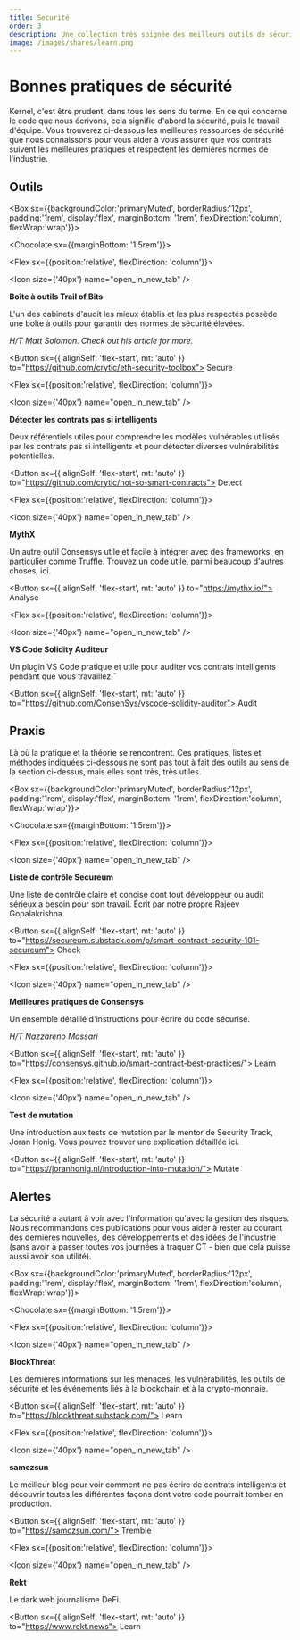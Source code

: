 ```yaml
---
title: Securité
order: 3
description: Une collection très soignée des meilleurs outils de sécurité pour les contrats intelligents actuellement disponibles.
image: /images/shares/learn.png
---
```


# Bonnes pratiques de sécurité

Kernel, c'est être prudent, dans tous les sens du terme. En ce qui concerne le code que nous écrivons, cela signifie d'abord la sécurité, puis le travail d'équipe. Vous trouverez ci-dessous les meilleures ressources de sécurité que nous connaissons pour vous aider à vous assurer que vos contrats suivent les meilleures pratiques et respectent les dernières normes de l'industrie.

## Outils

<Box sx={{backgroundColor:'primaryMuted', borderRadius:'12px', padding:'1rem', display:'flex', marginBottom: '1rem', flexDirection:'column', flexWrap:'wrap'}}>

<Chocolate sx={{marginBottom: '1.5rem'}}>

<Flex sx={{position:'relative', flexDirection: 'column'}}>

<Icon size={'40px'} name="open_in_new_tab" />

**Boîte à outils Trail of Bits**

L'un des cabinets d'audit les mieux établis et les plus respectés possède une boîte à outils pour garantir des normes de sécurité élevées.

_H/T Matt Solomon. Check out <Link to="https://medium.com/coinmonks/ethereum-security-analysis-tools-an-introduction-and-comparison-1096194e64d5">his article</Link> for more._

<Button
  sx={{ alignSelf: 'flex-start', mt: 'auto' }}
  to="https://github.com/crytic/eth-security-toolbox">
  Secure
</Button>

</Flex>

<Flex sx={{position:'relative', flexDirection: 'column'}}>

<Icon size={'40px'} name="open_in_new_tab" />

**Détecter les contrats pas si intelligents**

Deux référentiels utiles pour comprendre les modèles vulnérables utilisés par les contrats pas si intelligents et pour <Link to="https://github.com/crytic/slither/tree/master/tests/detectors"/> détecter diverses vulnérabilités potentielles.

<Button
  sx={{ alignSelf: 'flex-start', mt: 'auto' }}
  to="https://github.com/crytic/not-so-smart-contracts">
  Detect
</Button>

</Flex>

<Flex sx={{position:'relative', flexDirection: 'column'}}>

<Icon size={'40px'} name="open_in_new_tab" />

**MythX**

Un autre outil Consensys utile et facile à intégrer avec des frameworks, en particulier comme Truffle. Trouvez un code utile, parmi beaucoup d'autres choses, <Link to="https://www.notion.so/Module-2-Automated-Tooling-22b7b1513dd247d685616d55e27b6877">ici</Link>.

<Button sx={{ alignSelf: 'flex-start', mt: 'auto' }} to="https://mythx.io/">
  Analyse
</Button>

</Flex>

<Flex sx={{position:'relative', flexDirection: 'column'}}>

<Icon size={'40px'} name="open_in_new_tab" />

**VS Code Solidity Auditeur**

Un plugin VS Code pratique et utile pour auditer vos contrats intelligents pendant que vous travaillez.˝

<Button
  sx={{ alignSelf: 'flex-start', mt: 'auto' }}
  to="https://github.com/ConsenSys/vscode-solidity-auditor">
  Audit
</Button>

</Flex>

</Chocolate>

</Box>

## Praxis

Là où la pratique et la théorie se rencontrent. Ces pratiques, listes et méthodes indiquées ci-dessous ne sont pas tout à fait des outils au sens de la section ci-dessus, mais elles sont très, très utiles.

<Box sx={{backgroundColor:'primaryMuted', borderRadius:'12px', padding:'1rem', display:'flex', marginBottom: '1rem', flexDirection:'column', flexWrap:'wrap'}}>

<Chocolate sx={{marginBottom: '1.5rem'}}>

<Flex sx={{position:'relative', flexDirection: 'column'}}>

<Icon size={'40px'} name="open_in_new_tab" />

**Liste de contrôle Secureum**

Une liste de contrôle claire et concise dont tout développeur ou audit sérieux a besoin pour son travail. Écrit par notre propre Rajeev Gopalakrishna.

<Button
  sx={{ alignSelf: 'flex-start', mt: 'auto' }}
  to="https://secureum.substack.com/p/smart-contract-security-101-secureum">
  Check
</Button>

</Flex>

<Flex sx={{position:'relative', flexDirection: 'column'}}>

<Icon size={'40px'} name="open_in_new_tab" />

**Meilleures pratiques de Consensys**

Un ensemble détaillé d'instructions pour écrire du code sécurisé.

_H/T Nazzareno Massari_

<Button
  sx={{ alignSelf: 'flex-start', mt: 'auto' }}
  to="https://consensys.github.io/smart-contract-best-practices/">
  Learn
</Button>

</Flex>

<Flex sx={{position:'relative', flexDirection: 'column'}}>

<Icon size={'40px'} name="open_in_new_tab" />

**Test de mutation**

Une introduction aux tests de mutation par le mentor de Security Track, Joran Honig. Vous pouvez trouver une explication détaillée <Link to="https://github.com/JoranHonig/publications/blob/master/practical_mutation_testing_for_smart_contracts.pdf">ici</Link>.

<Button
  sx={{ alignSelf: 'flex-start', mt: 'auto' }}
  to="https://joranhonig.nl/introduction-into-mutation/">
  Mutate
</Button>

</Flex>

</Chocolate>

</Box>

## Alertes

La sécurité a autant à voir avec l'information qu'avec la gestion des risques. Nous recommandons ces publications pour vous aider à rester au courant des dernières nouvelles, des développements et des idées de l'industrie (sans avoir à passer toutes vos journées à traquer CT - bien que cela puisse aussi avoir son utilité).

<Box sx={{backgroundColor:'primaryMuted', borderRadius:'12px', padding:'1rem', display:'flex', marginBottom: '1rem', flexDirection:'column', flexWrap:'wrap'}}>

<Chocolate sx={{marginBottom: '1.5rem'}}>

<Flex sx={{position:'relative', flexDirection: 'column'}}>

<Icon size={'40px'} name="open_in_new_tab" />

**BlockThreat**

Les dernières informations sur les menaces, les vulnérabilités, les outils de sécurité et les événements liés à la blockchain et à la crypto-monnaie.

<Button
  sx={{ alignSelf: 'flex-start', mt: 'auto' }}
  to="https://blockthreat.substack.com/">
  Learn
</Button>

</Flex>

<Flex sx={{position:'relative', flexDirection: 'column'}}>

<Icon size={'40px'} name="open_in_new_tab" />

**samczsun**

Le meilleur blog pour voir comment ne pas écrire de contrats intelligents et découvrir toutes les différentes façons dont votre code pourrait tomber en production.

<Button sx={{ alignSelf: 'flex-start', mt: 'auto' }} to="https://samczsun.com/">
  Tremble
</Button>

</Flex>

<Flex sx={{position:'relative', flexDirection: 'column'}}>

<Icon size={'40px'} name="open_in_new_tab" />

**Rekt**

Le dark web journalisme DeFi.

<Button sx={{ alignSelf: 'flex-start', mt: 'auto' }} to="https://www.rekt.news">
  Learn
</Button>

</Flex>

</Chocolate>

</Box>

